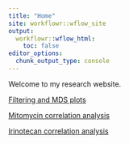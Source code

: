 ```yaml
---
title: "Home"
site: workflowr::wflow_site
output:
  workflowr::wflow_html:
    toc: false
editor_options:
  chunk_output_type: console
---
```


Welcome to my research website.

[Filtering and MDS plots](MDSplots.html)

[Mitomycin correlation analysis](Mitomycin_Analysis.html)

[Irinotecan correlation analysis](Irinotecan_Analysis.html)

